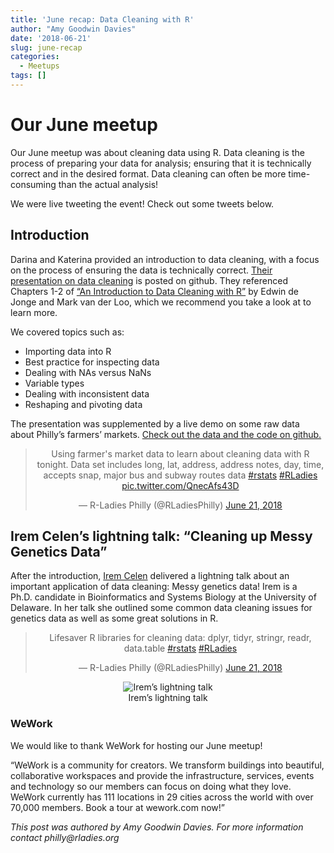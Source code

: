 ```yaml
---
title: 'June recap: Data Cleaning with R'
author: "Amy Goodwin Davies"
date: '2018-06-21'
slug: june-recap
categories:
  - Meetups
tags: []
---
```


# Our June meetup

Our June meetup was about cleaning data using R. Data cleaning is the process of preparing your data for analysis; ensuring that it is technically correct and in the desired format. Data cleaning can often be more time-consuming than the actual analysis!

We were live tweeting the event! Check out some tweets below.

## Introduction

Darina and Katerina provided an introduction to data cleaning, with a focus on the process of ensuring the data is technically correct. [Their presentation on data cleaning](https://github.com/rladies/meetup-presentations_philadelphia/blob/master/June2018/The%20Exciting%20Presentation%20on%20Data%20Cleaning!.pptx) is posted on github. They referenced Chapters 1-2 of ["An Introduction to Data Cleaning with R"](https://cran.r-project.org/doc/contrib/de_Jonge+van_der_Loo-Introduction_to_data_cleaning_with_R.pdf) by Edwin de Jonge and Mark van der Loo, which we recommend you take a look at to learn more.

We covered topics such as:

* Importing data into R
* Best practice for inspecting data
* Dealing with NAs versus NaNs
* Variable types
* Dealing with inconsistent data
* Reshaping and pivoting data

The presentation was supplemented by a live demo on some raw data about Philly's farmers' markets. [Check out the data and the code on github.](https://github.com/rladies/meetup-presentations_philadelphia/tree/master/June2018)

<center>
<blockquote class="twitter-tweet" data-lang="en"><p lang="en" dir="ltr">Using farmer&#39;s market data to learn about cleaning data with R tonight. Data set includes long, lat, address, address notes, day, time, accepts snap, major bus and subway routes data <a href="https://twitter.com/hashtag/rstats?src=hash&amp;ref_src=twsrc%5Etfw">#rstats</a> <a href="https://twitter.com/hashtag/RLadies?src=hash&amp;ref_src=twsrc%5Etfw">#RLadies</a> <a href="https://t.co/QnecAfs43D">pic.twitter.com/QnecAfs43D</a></p>&mdash; R-Ladies Philly (@RLadiesPhilly) <a href="https://twitter.com/RLadiesPhilly/status/1009928201102077952?ref_src=twsrc%5Etfw">June 21, 2018</a></blockquote>
<script async src="https://platform.twitter.com/widgets.js" charset="utf-8"></script>
</center>

## Irem Celen's lightning talk: "Cleaning up Messy Genetics Data"

After the introduction, [Irem Celen](https://www.linkedin.com/in/irem-celen) delivered a lightning talk about an important application of data cleaning: Messy genetics data! Irem is a Ph.D. candidate in Bioinformatics and Systems Biology at the University of Delaware. In her talk she outlined some common data cleaning issues for genetics data as well as some great solutions in R.
<!-- [Irem's slides]() are also posted on github.  -->

<center>
<blockquote class="twitter-tweet" data-lang="en"><p lang="en" dir="ltr">Lifesaver R libraries for cleaning data: dplyr, tidyr, stringr, readr, data.table <a href="https://twitter.com/hashtag/rstats?src=hash&amp;ref_src=twsrc%5Etfw">#rstats</a> <a href="https://twitter.com/hashtag/RLadies?src=hash&amp;ref_src=twsrc%5Etfw">#RLadies</a></p>&mdash; R-Ladies Philly (@RLadiesPhilly) <a href="https://twitter.com/RLadiesPhilly/status/1009941191532711937?ref_src=twsrc%5Etfw">June 21, 2018</a></blockquote>
<script async src="https://platform.twitter.com/widgets.js" charset="utf-8"></script>
</center>

<center>
![Irem's lightning talk](/img/june_lightning.JPG)
</center>

### WeWork

We would like to thank WeWork for hosting our June meetup!

"WeWork is a community for creators. We transform buildings into beautiful, collaborative workspaces and provide the infrastructure, services, events and technology so our members can focus on doing what they love. WeWork currently has 111 locations in 29 cities across the world with over 70,000 members. Book a tour at wework.com now!"

*This post was authored by Amy Goodwin Davies. For more information contact philly@rladies.org*
